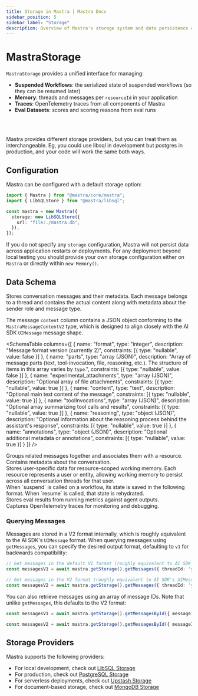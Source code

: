 ```yaml
---
title: Storage in Mastra | Mastra Docs
sidebar_position: 5
sidebar_label: "Storage"
description: Overview of Mastra's storage system and data persistence capabilities.
---
```




# MastraStorage

`MastraStorage` provides a unified interface for managing:

- **Suspended Workflows**: the serialized state of suspended workflows (so they can be resumed later)
- **Memory**: threads and messages per `resourceId` in your application
- **Traces**: OpenTelemetry traces from all components of Mastra
- **Eval Datasets**: scores and scoring reasons from eval runs

<br />

<br />

<StorageOverviewImage />

Mastra provides different storage providers, but you can treat them as interchangeable. Eg, you could use libsql in development but postgres in production, and your code will work the same both ways.

## Configuration

Mastra can be configured with a default storage option:

```typescript copy
import { Mastra } from "@mastra/core/mastra";
import { LibSQLStore } from "@mastra/libsql";

const mastra = new Mastra({
  storage: new LibSQLStore({
    url: "file:./mastra.db",
  }),
});
```

If you do not specify any `storage` configuration, Mastra will not persist data across application restarts or deployments. For any
deployment beyond local testing you should provide your own storage
configuration either on `Mastra` or directly within `new Memory()`.

## Data Schema



<Tabs>
  <TabItem value="messages" label="Messages">
Stores conversation messages and their metadata. Each message belongs to a thread and contains the actual content along with metadata about the sender role and message type.

<br />
<SchemaTable
  columns={[
    {
      name: "id",
      type: "uuidv4",
      description: "Unique identifier for the message (format: `xxxxxxxx-xxxx-xxxx-xxxx-xxxxxxxxxxxx`)",
      constraints: [
        { type: "primaryKey" },
        { type: "nullable", value: false }
      ]
    },
    {
      name: "thread_id",
      type: "uuidv4",
      description: "Parent thread reference",
      constraints: [
        { type: "foreignKey", value: "threads.id" },
        { type: "nullable", value: false }
      ]
    },
    {
      name: "resourceId",
      type: "uuidv4",
      description: "ID of the resource that owns this message",
      constraints: [
        { type: "nullable", value: true }
      ]
    },
    {
      name: "content",
      type: "text",
      description: "JSON of the message content in V2 format. Example: `{ format: 2, parts: [...] }`",
      constraints: [{ type: "nullable", value: false }]
    },
    {
      name: "role",
      type: "text",
      description: "Enum of `user | assistant`",
      constraints: [{ type: "nullable", value: false }]
    },
    {
      name: "createdAt",
      type: "timestamp",
      description: "Used for thread message ordering",
      constraints: [{ type: "nullable", value: false }]
    }
  ]}
/>

The message `content` column contains a JSON object conforming to the `MastraMessageContentV2` type, which is designed to align closely with the AI SDK `UIMessage` message shape.

<SchemaTable
  columns={[
    {
      name: "format",
      type: "integer",
      description: "Message format version (currently 2)",
      constraints: [{ type: "nullable", value: false }]
    },
    {
      name: "parts",
      type: "array (JSON)",
      description: "Array of message parts (text, tool-invocation, file, reasoning, etc.). The structure of items in this array varies by `type`.",
      constraints: [{ type: "nullable", value: false }]
    },
    {
      name: "experimental_attachments",
      type: "array (JSON)",
      description: "Optional array of file attachments",
      constraints: [{ type: "nullable", value: true }]
    },
    {
      name: "content",
      type: "text",
      description: "Optional main text content of the message",
      constraints: [{ type: "nullable", value: true }]
    },
    {
      name: "toolInvocations",
      type: "array (JSON)",
      description: "Optional array summarizing tool calls and results",
      constraints: [{ type: "nullable", value: true }]
    },
    {
      name: "reasoning",
      type: "object (JSON)",
      description: "Optional information about the reasoning process behind the assistant's response",
      constraints: [{ type: "nullable", value: true }]
    },
    {
      name: "annotations",
      type: "object (JSON)",
      description: "Optional additional metadata or annotations",
      constraints: [{ type: "nullable", value: true }]
    }
  ]}
/>



</TabItem>

  <TabItem value="threads" label="Threads">
Groups related messages together and associates them with a resource. Contains metadata about the conversation.

<br />
<SchemaTable
  columns={[
    {
      name: "id",
      type: "uuidv4",
      description: "Unique identifier for the thread (format: `xxxxxxxx-xxxx-xxxx-xxxx-xxxxxxxxxxxx`)",
      constraints: [
        { type: "primaryKey" },
        { type: "nullable", value: false }
      ]
    },
    {
      name: "resourceId",
      type: "text",
      description: "Primary identifier of the external resource this thread is associated with. Used to group and retrieve related threads.",
      constraints: [{ type: "nullable", value: false }]
    },
    {
      name: "title",
      type: "text",
      description: "Title of the conversation thread",
      constraints: [{ type: "nullable", value: false }]
    },
    {
      name: "metadata",
      type: "text",
      description: "Custom thread metadata as stringified JSON. Example:",
      example: {
        category: "support",
        priority: 1
      }
    },
    {
      name: "createdAt",
      type: "timestamp",
      constraints: [{ type: "nullable", value: false }]
    },
    {
      name: "updatedAt",
      type: "timestamp",
      description: "Used for thread ordering history",
      constraints: [{ type: "nullable", value: false }]
    }
  ]}
/>

</TabItem>
  <TabItem value="resources" label="Resources">
Stores user-specific data for resource-scoped working memory. Each resource represents a user or entity, allowing working memory to persist across all conversation threads for that user.

<br />
<SchemaTable
  columns={[
    {
      name: "id",
      type: "text",
      description: "Resource identifier (user or entity ID) - same as resourceId used in threads and agent calls",
      constraints: [
        { type: "primaryKey" },
        { type: "nullable", value: false }
      ]
    },
    {
      name: "workingMemory",
      type: "text",
      description: "Persistent working memory data as Markdown text. Contains user profile, preferences, and contextual information that persists across conversation threads.",
      constraints: [{ type: "nullable", value: true }]
    },
    {
      name: "metadata",
      type: "jsonb",
      description: "Additional resource metadata as JSON. Example:",
      example: {
        preferences: { language: "en", timezone: "UTC" },
        tags: ["premium", "beta-user"]
      },
      constraints: [{ type: "nullable", value: true }]
    },
    {
      name: "createdAt",
      type: "timestamp",
      description: "When the resource record was first created",
      constraints: [{ type: "nullable", value: false }]
    },
    {
      name: "updatedAt",
      type: "timestamp",
      description: "When the working memory was last updated",
      constraints: [{ type: "nullable", value: false }]
    }
  ]}
/>

</TabItem>
  <TabItem value="workflows" label="Workflows">
When `suspend` is called on a workflow, its state is saved in the following format. When `resume` is called, that state is rehydrated.

<br />
<SchemaTable
  columns={[
    {
      name: "workflow_name",
      type: "text",
      description: "Name of the workflow",
      constraints: [{ type: "nullable", value: false }]
    },
    {
      name: "run_id",
      type: "uuidv4",
      description: "Unique identifier for the workflow execution. Used to track state across suspend/resume cycles (format: `xxxxxxxx-xxxx-xxxx-xxxx-xxxxxxxxxxxx`)",
      constraints: [{ type: "nullable", value: false }]
    },
    {
      name: "snapshot",
      type: "text",
      description: "Serialized workflow state as JSON. Example:",
      example: {
        value: { currentState: 'running' },
        context: {
          stepResults: {},
          attempts: {},
          triggerData: {}
        },
        activePaths: [],
        runId: '550e8400-e29b-41d4-a716-446655440000',
        timestamp: 1648176000000
      },
      constraints: [{ type: "nullable", value: false }]
    },
    {
      name: "createdAt",
      type: "timestamp",
      constraints: [{ type: "nullable", value: false }]
    },
    {
      name: "updatedAt",
      type: "timestamp",
      description: "Last modification time, used to track state changes during workflow execution",
      constraints: [{ type: "nullable", value: false }]
    }
  ]}
/>
  </TabItem>
  <TabItem value="evals" label="Evals">
Stores eval results from running metrics against agent outputs.

<br />
<SchemaTable
  columns={[
    {
      name: "input",
      type: "text",
      description: "Input provided to the agent",
      constraints: [{ type: "nullable", value: false }]
    },
    {
      name: "output",
      type: "text",
      description: "Output generated by the agent",
      constraints: [{ type: "nullable", value: false }]
    },
    {
      name: "result",
      type: "jsonb",
      description: "Eval result data that includes score and details. Example:",
      example: {
        score: 0.95,
        details: {
          reason: "Response accurately reflects source material",
          citations: ["page 1", "page 3"]
        }
      },
      constraints: [{ type: "nullable", value: false }]
    },
    {
      name: "agent_name",
      type: "text",
      constraints: [{ type: "nullable", value: false }]
    },
    {
      name: "metric_name",
      type: "text",
      description: "e.g Faithfulness, Hallucination, etc.",
      constraints: [{ type: "nullable", value: false }]
    },
    {
      name: "instructions",
      type: "text",
      description: "System prompt or instructions for the agent",
      constraints: [{ type: "nullable", value: false }]
    },
    {
      name: "test_info",
      type: "jsonb",
      description: "Additional test metadata and configuration",
      constraints: [{ type: "nullable", value: false }]
    },
    {
      name: "global_run_id",
      type: "uuidv4",
      description: "Groups related evaluation runs (e.g. all unit tests in a CI run)",
      constraints: [{ type: "nullable", value: false }]
    },
    {
      name: "run_id",
      type: "uuidv4",
      description: "Unique identifier for the run being evaluated (format: `xxxxxxxx-xxxx-xxxx-xxxx-xxxxxxxxxxxx`)",
      constraints: [{ type: "nullable", value: false }]
    },
    {
      name: "created_at",
      type: "timestamp",
      constraints: [{ type: "nullable", value: false }]
    }
  ]}
/>
  </TabItem>
  <TabItem value="traces" label="Traces">
Captures OpenTelemetry traces for monitoring and debugging.

<br />
<SchemaTable
  columns={[
    {
      name: "id",
      type: "text",
      description: "Unique trace identifier",
      constraints: [
        { type: "nullable", value: false },
        { type: "primaryKey" }
      ]
    },
    {
      name: "parentSpanId",
      type: "text",
      description: "ID of the parent span. Null if span is top level",
    },
    {
      name: "name",
      type: "text",
      description: "Hierarchical operation name (e.g. `workflow.myWorkflow.execute`, `http.request`, `database.query`)",
      constraints: [{ type: "nullable", value: false }],
    },
    {
      name: "traceId",
      type: "text",
      description: "Root trace identifier that groups related spans",
      constraints: [{ type: "nullable", value: false }]
    },
    {
      name: "scope",
      type: "text",
      description: "Library/package/service that created the span (e.g. `@mastra/core`, `express`, `pg`)",
      constraints: [{ type: "nullable", value: false }]
    },
    {
      name: "kind",
      type: "integer",
      description: "`INTERNAL` (0, within process), `CLIENT` (1, outgoing calls), `SERVER` (2, incoming calls), `PRODUCER` (3, async job creation), `CONSUMER` (4, async job processing)",
      constraints: [{ type: "nullable", value: false }]
    },
    {
      name: "attributes",
      type: "jsonb",
      description: "User defined key-value pairs that contain span metadata",
    },
    {
      name: "status",
      type: "jsonb",
      description: "JSON object with `code` (UNSET=0, ERROR=1, OK=2) and optional `message`. Example:",
      example: {
        code: 1,
        message: "HTTP request failed with status 500"
      }
    },
    {
      name: "events",
      type: "jsonb",
      description: "Time-stamped events that occurred during the span",
    },
    {
      name: "links",
      type: "jsonb",
      description: "Links to other related spans",
      },
    {
      name: "other",
      type: "text",
      description: "Additional OpenTelemetry span fields as stringified JSON. Example:",
      example: {
        droppedAttributesCount: 2,
        droppedEventsCount: 1,
        instrumentationLibrary: "@opentelemetry/instrumentation-http"
      }
    },
    {
      name: "startTime",
      type: "bigint",
      description: "Nanoseconds since Unix epoch when span started",
      constraints: [{ type: "nullable", value: false }]
    },
    {
      name: "endTime",
      type: "bigint",
      description: "Nanoseconds since Unix epoch when span ended",
      constraints: [{ type: "nullable", value: false }]
    },
    {
      name: "createdAt",
      type: "timestamp",
      constraints: [{ type: "nullable", value: false }]
    }
  ]}
/>
  </TabItem>
</Tabs>

### Querying Messages

Messages are stored in a V2 format internally, which is roughly equivalent to the AI SDK's `UIMessage` format. When querying messages using `getMessages`, you can specify the desired output format, defaulting to `v1` for backwards compatibility:

```typescript copy
// Get messages in the default V1 format (roughly equivalent to AI SDK's CoreMessage format)
const messagesV1 = await mastra.getStorage().getMessages({ threadId: 'your-thread-id' });

// Get messages in the V2 format (roughly equivalent to AI SDK's UIMessage format)
const messagesV2 = await mastra.getStorage().getMessages({ threadId: 'your-thread-id', format: 'v2' });
```

You can also retrieve messages using an array of message IDs. Note that unlike `getMessages`, this defaults to the V2 format:

```typescript copy
const messagesV1 = await mastra.getStorage().getMessagesById({ messageIds: messageIdArr, format: 'v1' });

const messagesV2 = await mastra.getStorage().getMessagesById({ messageIds: messageIdArr });
```

## Storage Providers

Mastra supports the following providers:

- For local development, check out [LibSQL Storage](/reference/storage/libsql)
- For production, check out [PostgreSQL Storage](/reference/storage/postgresql)
- For serverless deployments, check out [Upstash Storage](/reference/storage/upstash)
- For document-based storage, check out [MongoDB Storage](/reference/storage/mongodb)
